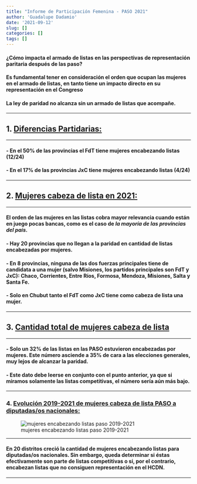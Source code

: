 ```yaml
---
title: "Informe de Participación Femenina - PASO 2021"
author: 'Guadalupe Dadamio'
date: '2021-09-12'
slug: []
categories: []
tags: []
---
```

<style type="text/css">
.main-container {
  max-width: 720px;
  margin-left: auto;
  margin-right: auto;
}
</style>

#### ¿Cómo impacta el armado de listas en las perspectivas de representación paritaria después de las paso?

#### Es fundamental tener en consideración el orden que ocupan las mujeres en el armado de listas, en tanto tiene un impacto directo en su representación en el Congreso 
#### **La ley de paridad no alcanza sin un armado de listas que acompañe**.

-------------

## **1.  [Diferencias Partidarias:]{.ul}**



```{=html}
<div class="flourish-embed flourish-chart" data-src="visualisation/7254965"><script src="https://public.flourish.studio/resources/embed.js"></script></div>
```

-----------

#### -    En el 50% de las provincias el FdT tiene mujeres encabezando listas (12/24)
#### -    En el 17% de las provincias JxC tiene mujeres encabezando listas (4/24)

------------

## 2.  **[Mujeres cabeza de lista en 2021:]{.ul}**



```{=html}
<div class="flourish-embed flourish-map" data-src="visualisation/7254617"><script src="https://public.flourish.studio/resources/embed.js"></script></div>
```

--------

#### **El orden de las mujeres en las listas cobra mayor relevancia cuando están en juego pocas bancas, como es el caso de *la mayoría de las provincias del país*.**

#### -    Hay 20 provincias que no llegan a la paridad en cantidad de listas encabezadas por mujeres. 
#### -    En 8 provincias, ninguna de las dos fuerzas principales tiene de candidata a una mujer (salvo Misiones, los partidos principales son FdT y JxC): Chaco, Corrientes, Entre Ríos, Formosa, Mendoza, Misiones, Salta y Santa Fe.
#### -    Solo en Chubut tanto el FdT como JxC tiene como cabeza de lista una mujer. 

----------

## **3. [Cantidad total de mujeres cabeza de lista]{.ul}**



```{=html }
<div class="flourish-embed" data-src="visualisation/7254743"><script src="https://public.flourish.studio/resources/embed.js"></script></div>
```

-----------

#### -    Solo un 32% de las listas en las PASO estuvieron encabezadas por mujeres. Este número asciende a 35% de cara a las elecciones generales, muy lejos de alcanzar la paridad. 
#### -    Este dato debe leerse en conjunto con el punto anterior, ya que si miramos solamente las listas competitivas, el número sería aún más bajo. 

----------

### 4. [Evolución 2019-2021 de mujeres cabeza de lista PASO a diputadas/os nacionales:]{.ul}


![mujeres encabezando listas paso 2019-2021](/mujerescl.jpg)

--------------

#### En 20 distritos creció la cantidad de mujeres encabezando listas para diputadas/os nacionales. Sin embargo, queda determinar si éstas efectivamente son parte de listas competitivas o si, por el contrario, encabezan listas que no consiguen representación en el HCDN.

--------------